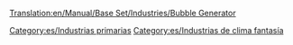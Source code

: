 [[Translation:en/Manual/Base Set/Industries/Bubble Generator]]

{{es/Industrias| nombre = Generador de burbujas
| imagen = en/BubbleGenerator.png
| climas = [[es/Manual/Clima|Fantasía]]
| acepta = Nada
| produce= [[en/Burbujas]]
| notas  = No existe en otros [[es/Manual/Clima|climas]]
}}

[[Category:es/Industrias primarias]]
[[Category:es/Industrias de clima fantasía]]